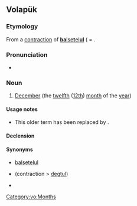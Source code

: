 {{also|batül}}
==Volapük==

===Etymology===
From a [[contraction]] of [[balsetelul|'''ba'''lse'''t'''el'''ul''']] ( = {{compound|vo|bals|e|tel|-ul|t1=ten, now [[deg#Volapük|deg]]|t2=and|t3=two|t4=([[morpheme]] for) month (< [[mul#Volapük|mul]])}}.

===Pronunciation===
* {{IPA|[ba.ˈtul]|lang=vo}}

===Noun===
{{vo-noun}}

# {{lb|vo|obsolete}} [[December]] (the [[twelfth]] ([[12th]]) [[month]] of the [[year]])

====Usage notes====
* This older term has been replaced by {{m|vo|dekul||December}}.

====Declension====
{{vo-decl-noun}}

====Synonyms====
* {{qualifier|obsolete}} [[balsetelul]]
* {{l|vo|degtelul}} (contraction > [[degtul]])
* {{l|vo|dekul}}

[[Category:vo:Months]]